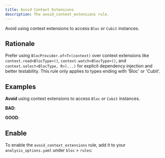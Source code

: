 ```yaml
---
title: Avoid Context Extensions
description: The avoid_context_extensions rule.
---
```



<div class="badges">
	<Badge text="new" />
	<Badge text="dart" variant="note" />
</div>

Avoid using context extensions to access `Bloc` or `Cubit` instances.

## Rationale

Prefer using `BlocProvider.of<T>(context)` over context extensions like
`context.read<BlocType>()`, `context.watch<BlocType>()`, and `context.select<BlocType, R>(...)` for
explicit dependency injection and better testability. This rule only applies to types ending with 'Bloc' or 'Cubit'.

## Examples

**Avoid** using context extensions to access `Bloc` or `Cubit` instances.

**BAD**:

<BadSnippet />

**GOOD**:

<GoodSnippet />

## Enable

To enable the `avoid_context_extensions` rule, add it to your
`analysis_options.yaml` under `bloc` > `rules`:

<EnableRuleSnippet name="avoid_context_extensions" /> 
